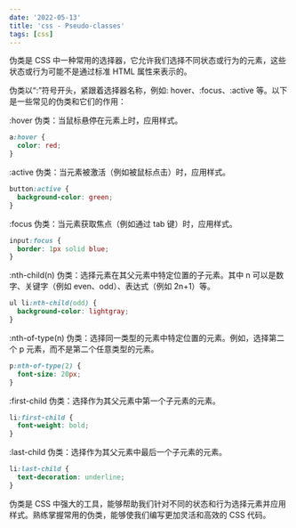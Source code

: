 ```yaml
---
date: '2022-05-13'
title: 'css - Pseudo-classes'
tags: [css]
---
```


伪类是 CSS 中一种常用的选择器，它允许我们选择不同状态或行为的元素，这些状态或行为可能不是通过标准 HTML 属性来表示的。

伪类以“:”符号开头，紧跟着选择器名称，例如: hover、:focus、:active 等。以下是一些常见的伪类和它们的作用：

:hover 伪类：当鼠标悬停在元素上时，应用样式。

```css
a:hover {
  color: red;
}
```

:active 伪类：当元素被激活（例如被鼠标点击）时，应用样式。

```css
button:active {
  background-color: green;
}
```

:focus 伪类：当元素获取焦点（例如通过 tab 键）时，应用样式。

```css
input:focus {
  border: 1px solid blue;
}
```

:nth-child(n) 伪类：选择元素在其父元素中特定位置的子元素。其中 n 可以是数字、关键字（例如 even、odd）、表达式（例如 2n+1）等。

```css
ul li:nth-child(odd) {
  background-color: lightgray;
}
```

:nth-of-type(n) 伪类：选择同一类型的元素中特定位置的元素。例如，选择第二个 p 元素，而不是第二个任意类型的元素。

```css
p:nth-of-type(2) {
  font-size: 20px;
}
```

:first-child 伪类：选择作为其父元素中第一个子元素的元素。

```css
li:first-child {
  font-weight: bold;
}
```

:last-child 伪类：选择作为其父元素中最后一个子元素的元素。

```css
li:last-child {
  text-decoration: underline;
}
```

伪类是 CSS 中强大的工具，能够帮助我们针对不同的状态和行为选择元素并应用样式。熟练掌握常用的伪类，能够使我们编写更加灵活和高效的 CSS 代码。
